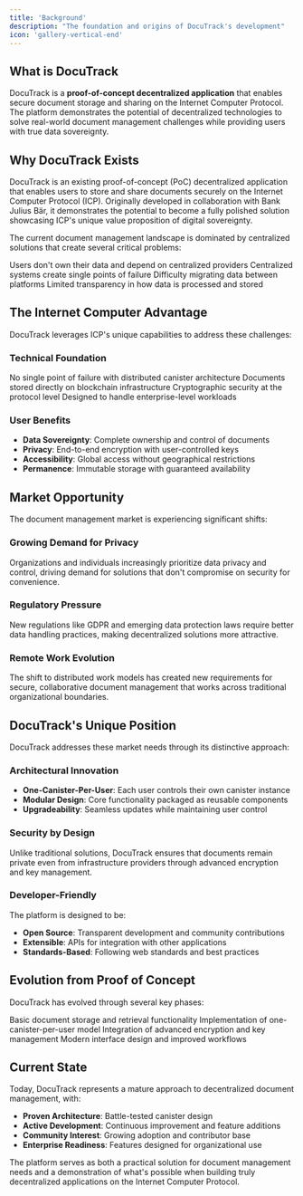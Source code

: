 ```yaml
---
title: 'Background'
description: "The foundation and origins of DocuTrack's development"
icon: 'gallery-vertical-end'
---
```


## What is DocuTrack

DocuTrack is a **proof-of-concept decentralized application** that enables secure document storage and sharing on the Internet Computer Protocol. The platform demonstrates the potential of decentralized technologies to solve real-world document management challenges while providing users with true data sovereignty.

## Why DocuTrack Exists
DocuTrack is an existing proof-of-concept (PoC) decentralized application that enables users to store and share documents securely on the Internet Computer Protocol (ICP). Originally developed in collaboration with Bank Julius Bär, it demonstrates the potential to become a fully polished solution showcasing ICP's unique value proposition of digital sovereignty.

The current document management landscape is dominated by centralized solutions that create several critical problems:

<CardGroup cols={2}>
  <Card title="Data Control Issues" icon="lock">
    Users don't own their data and depend on centralized providers
  </Card>
  <Card title="Security Vulnerabilities" icon="shield-alert">
    Centralized systems create single points of failure
  </Card>
  <Card title="Vendor Lock-in" icon="link">
    Difficulty migrating data between platforms
  </Card>
  <Card title="Privacy Concerns" icon="eye">
    Limited transparency in how data is processed and stored
  </Card>
</CardGroup>

## The Internet Computer Advantage

DocuTrack leverages ICP's unique capabilities to address these challenges:

### Technical Foundation

<AccordionGroup>
  <Accordion title="True Decentralization">
    No single point of failure with distributed canister architecture
  </Accordion>
  <Accordion title="On-Chain Storage">
    Documents stored directly on blockchain infrastructure
  </Accordion>
  <Accordion title="Built-in Security">
    Cryptographic security at the protocol level
  </Accordion>
  <Accordion title="Scalability">
    Designed to handle enterprise-level workloads
  </Accordion>
</AccordionGroup>

### User Benefits

- **Data Sovereignty**: Complete ownership and control of documents
- **Privacy**: End-to-end encryption with user-controlled keys
- **Accessibility**: Global access without geographical restrictions
- **Permanence**: Immutable storage with guaranteed availability

## Market Opportunity

The document management market is experiencing significant shifts:

### Growing Demand for Privacy

Organizations and individuals increasingly prioritize data privacy and control, driving demand for solutions that don't compromise on security for convenience.

### Regulatory Pressure

<Info>
New regulations like GDPR and emerging data protection laws require better data handling practices, making decentralized solutions more attractive.
</Info>

### Remote Work Evolution

The shift to distributed work models has created new requirements for secure, collaborative document management that works across traditional organizational boundaries.

## DocuTrack's Unique Position

DocuTrack addresses these market needs through its distinctive approach:

### Architectural Innovation

- **One-Canister-Per-User**: Each user controls their own canister instance
- **Modular Design**: Core functionality packaged as reusable components
- **Upgradeability**: Seamless updates while maintaining user control

### Security by Design

<Warning>
Unlike traditional solutions, DocuTrack ensures that documents remain private even from infrastructure providers through advanced encryption and key management.
</Warning>

### Developer-Friendly

The platform is designed to be:
- **Open Source**: Transparent development and community contributions
- **Extensible**: APIs for integration with other applications
- **Standards-Based**: Following web standards and best practices

## Evolution from Proof of Concept

DocuTrack has evolved through several key phases:

<Steps>
  <Step title="Initial Concept">
    Basic document storage and retrieval functionality
  </Step>
  <Step title="Architecture Refinement">
    Implementation of one-canister-per-user model
  </Step>
  <Step title="Security Enhancement">
    Integration of advanced encryption and key management
  </Step>
  <Step title="User Experience Focus">
    Modern interface design and improved workflows
  </Step>
</Steps>

## Current State

Today, DocuTrack represents a mature approach to decentralized document management, with:

- **Proven Architecture**: Battle-tested canister design
- **Active Development**: Continuous improvement and feature additions
- **Community Interest**: Growing adoption and contributor base
- **Enterprise Readiness**: Features designed for organizational use

The platform serves as both a practical solution for document management needs and a demonstration of what's possible when building truly decentralized applications on the Internet Computer Protocol.